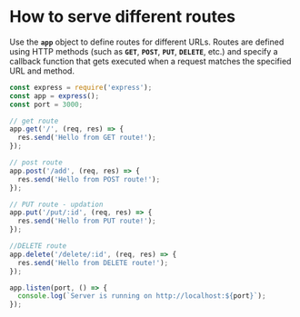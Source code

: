 
# How to serve different routes


Use the **`app`** object to define routes for different URLs. Routes are defined using HTTP methods (such as **`GET`**, **`POST`**, **`PUT`**, **`DELETE`**, etc.) and specify a callback function that gets executed when a request matches the specified URL and method.


```javascript
const express = require('express');
const app = express();
const port = 3000;

// get route
app.get('/', (req, res) => {
  res.send('Hello from GET route!');
});

// post route
app.post('/add', (req, res) => {
  res.send('Hello from POST route!');
});

// PUT route - updation
app.put('/put/:id', (req, res) => {
  res.send('Hello from PUT route!');
});

//DELETE route 
app.delete('/delete/:id', (req, res) => {
  res.send('Hello from DELETE route!');
});

app.listen(port, () => {
  console.log(`Server is running on http://localhost:${port}`);
});
```

